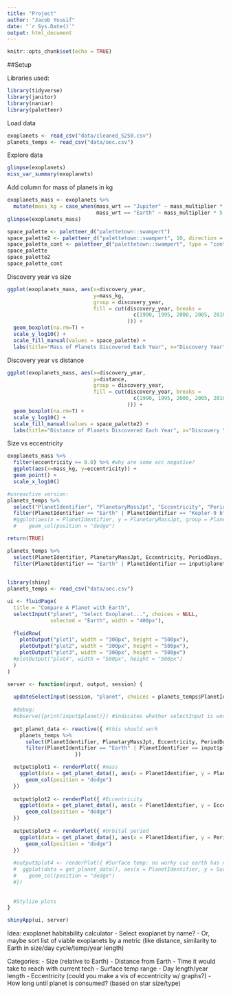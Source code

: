 ```yaml
---
title: "Project"
author: "Jacob Yousif"
date: "`r Sys.Date()`"
output: html_document
---
```


```r
knitr::opts_chunk$set(echo = TRUE)
```

##Setup

Libraries used:
```r
library(tidyverse)
library(janitor)
library(naniar)
library(paletteer)
```

Load data
```r
exoplanets <- read_csv("data/cleaned_5250.csv")
planets_temps <- read_csv("data/oec.csv")
```

Explore data
```r
glimpse(exoplanets)
miss_var_summary(exoplanets)
```

Add column for mass of planets in kg
```r
exoplanets_mass <- exoplanets %>% 
  mutate(mass_kg = case_when(mass_wrt == "Jupiter" ~ mass_multiplier * 1.898e27, #mass of Jupiter
                             mass_wrt == "Earth" ~ mass_multiplier * 5.972e24)) #mass of Earth
glimpse(exoplanets_mass)
```
```r
space_palette <- paletteer_d("palettetown::swampert")
space_palette2 <- paletteer_d("palettetown::swampert", 10, direction = -1)
space_palette_cont <- paletteer_d("palettetown::swampert", type = "continuous")
space_palette
space_palette2
space_palette_cont
```

Discovery year vs size
```r
ggplot(exoplanets_mass, aes(x=discovery_year, 
                            y=mass_kg, 
                            group = discovery_year, 
                            fill = cut(discovery_year, breaks = 
                                         c(1990, 1995, 2000, 2005, 2010, 2015, 2020, 2023)
                                       ))) +
  geom_boxplot(na.rm=T) +
  scale_y_log10() +
  scale_fill_manual(values = space_palette) +
  labs(title="Mass of Planets Discovered Each Year", x="Discovery Year", y="Mass (kg)", fill="Year Discovered")
```
Discovery year vs distance
```r
ggplot(exoplanets_mass, aes(x=discovery_year, 
                            y=distance, 
                            group = discovery_year, 
                            fill = cut(discovery_year, breaks = 
                                         c(1990, 1995, 2000, 2005, 2010, 2015, 2020, 2023)
                                       ))) +
  geom_boxplot(na.rm=T) +
  scale_y_log10() +
  scale_fill_manual(values = space_palette2) +
  labs(title="Distance of Planets Discovered Each Year", x="Discovery Year", y="Distance from Earth (ly)", fill="Year Discovered")
```

Size vs eccentricity
```r
exoplanets_mass %>% 
  filter(eccentricity >= 0.0) %>% #why are some ecc negative?
  ggplot(aes(x=mass_kg, y=eccentricity)) +
  geom_point() +
  scale_x_log10()
```

```r
#unreactive version:
planets_temps %>% 
  select("PlanetIdentifier", "PlanetaryMassJpt", "Eccentricity", "PeriodDays", "SurfaceTempK") %>% 
  filter(PlanetIdentifier == "Earth" | PlanetIdentifier == "Kepler-9 b")# %>% 
  #ggplot(aes(x = PlanetIdentifier, y = PlanetaryMassJpt, group = PlanetIdentifier)) +
  #    geom_col(position = "dodge")
```
```r
return(TRUE)
```

```r
planets_temps %>% 
  select(PlanetIdentifier, PlanetaryMassJpt, Eccentricity, PeriodDays, SurfaceTempK) %>% 
  filter(PlanetIdentifier == "Earth" | PlanetIdentifier == input$planet)
  
```


```r
library(shiny)
planets_temps <- read_csv("data/oec.csv")

ui <- fluidPage(
  title = "Compare A Planet with Earth",
  selectInput("planet", "Select Exoplanet...", choices = NULL, 
              selected = "Earth", width = "400px"),
  
  fluidRow(
    plotOutput("plot1", width = "300px", height = "500px"),
    plotOutput("plot2", width = "300px", height = "500px"),
    plotOutput("plot3", width = "300px", height = "500px")
  #plotOutput("plot4", width = "500px", height = "500px")
  )
)

server <- function(input, output, session) {
  
  updateSelectInput(session, "planet", choices = planets_temps$PlanetIdentifier) #had to use this because selectInput had a large number of choices
  
  #debug:
  #observe({print(input$planet)}) #indicates whether selectInput is working
  
  get_planet_data <- reactive({ #this should work
    planets_temps %>% 
      select(PlanetIdentifier, PlanetaryMassJpt, Eccentricity, PeriodDays, SurfaceTempK) %>% 
      filter(PlanetIdentifier == "Earth" | PlanetIdentifier == input$planet)
                      }) 

  output$plot1 <- renderPlot({ #mass
    ggplot(data = get_planet_data(), aes(x = PlanetIdentifier, y = PlanetaryMassJpt, group = PlanetIdentifier)) +
      geom_col(position = "dodge")
  })
  
  output$plot2 <- renderPlot({ #Eccentricity
    ggplot(data = get_planet_data(), aes(x = PlanetIdentifier, y = Eccentricity, group = PlanetIdentifier)) +
      geom_col(position = "dodge")
  })
  
  output$plot3 <- renderPlot({ #Orbital period
    ggplot(data = get_planet_data(), aes(x = PlanetIdentifier, y = PeriodDays, group = PlanetIdentifier)) +
      geom_col(position = "dodge")
  })
  
  #output$plot4 <- renderPlot({ #Surface temp: no worky cuz earth has na
  #  ggplot(data = get_planet_data(), aes(x = PlanetIdentifier, y = SurfaceTempK, group = PlanetIdentifier)) +
  #    geom_col(position = "dodge")
  #})
  
  
  #Stylize plots
}

shinyApp(ui, server)
```

Idea: exoplanet habitability calculator
- Select exoplanet by name?
- Or, maybe sort list of viable exoplanets by a metric (like distance, similarity to Earth in size/day cycle/temp/year length)

Categories: 
- Size (relative to Earth)
- Distance from Earth
- Time it would take to reach with current tech
- Surface temp range
- Day length/year length
- Eccentricity (could you make a vis of eccentricity w/ graphs?)
- How long until planet is consumed? (based on star size/type)
